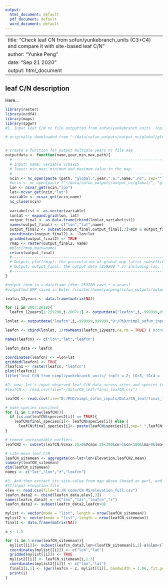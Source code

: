 ```yaml
---
output:
  html_document: default
  pdf_document: default
  word_document: default
---
```


---
title: "Check leaf CN from sofun/yunkebranch_units (C3+C4) and compare it with site-based leaf C/N"
author: "Yunke Peng"
date: "Sep 21 2020"
output: html_document
---

## leaf C/N description

Here...

```r
library(raster)
library(ncdf4)
library(maps)
library(spgwr)
#1. Input leaf C/N nc file outputted from sofun/yunkebranch_units  (npf2 = 1; lGr3, lGr4 = .TRUE.)

# originally downloaded from "~/data/sofun_outputs/output_nc/global/global.20xx.a.leafcn.nc


# create a function for output multiple years nc file map
outputdata <- function(name,year,min,max,path){
  #-----------------------------------------------------------------------
  # Input: name: variable vcmax25
  # Input: min,max: minimum and maximum value in the map.
  #-----------------------------------------------------------------------
  ncin <- nc_open(paste (path, "global.",year,".a.",name,".nc", sep=""))
  #ncin <- nc_open(paste ("~/data/sofun_outputs/output_nc/global/", "global.20xx.a." ,name, ".nc", sep=""))
  lon <- ncvar_get(ncin,"lon")
  lat<-ncvar_get(ncin,"lat")
  variable <- ncvar_get(ncin,name)
  nc_close(ncin)
  
  variabelist <- as.vector(variable)
  lonlat <- expand.grid(lon, lat)
  output_final <- as.data.frame(cbind(lonlat,variabelist))
  names(output_final) <- c("lon","lat",name)
  output_final2 <- subset(output_final,output_final[,3]>min & output_final[,3]<max) # to make map easy to follow, it subset a reasonable value here.
  coordinates(output_final2) <- ~lon+lat 
  gridded(output_final2) <- TRUE
  rmap <- raster(output_final2, name) 
  #plot(rmap,main=name)
  return(output_final)
  #-----------------------------------------------------------------------
  # Output: plot(rmap): the presentation of global map (after subsetting max of data)
  # Output: output_final: the output data (259200 * 3) including lon, lat and value
  #-----------------------------------------------------------------------
}

#output them in a dataframe (dim: 259200 rows * n years)
#outputted GPP saved in Euler /cluster/home/yunpeng/sofun_outputs/output_nc_global

leafcn_12years <- data.frame(matrix(NA))

for (i in 2007:2018){
  leafcn_12years[1:259200,i-2007+1] <- outputdata("leafcn",i,-999999,999999,"D:/PhD/nimpl_sofun_inputs/Data/output_CN_leaf/")[,3]}

lonlat <- outputdata("leafcn",i,-999999,999999,"D:/PhD/nimpl_sofun_inputs/Data/output_CN_leaf/")[,1:2]

leafcn <- cbind(lonlat, 1/rowMeans(leafcn_12years,na.rm = TRUE) ) #convert n/c to c/n

names(leafcn) <- c("lon","lat","leafcn")

leafcn_data <- leafcn

coordinates(leafcn) <- ~lon+lat 
gridded(leafcn) <- TRUE
rleafcn1 <- raster(leafcn, "leafcn") 
plot(rleafcn1)
title("leaf C/N from nimpl/yunkebranch_units/ (npft = 2; lGr3, lGr4 = .TRUE.)")

#2. now, let's input observed leaf C/N data across sites and species (that used in statistical modelling before).
#leafCN <- read.csv(file="~/data/CN_leaf/final_leafCN.csv")

leafCN <- read.csv(file="D:/PhD/nimpl_sofun_inputs/Data/CN_leaf/final_leafCN.csv")

# make species consitent
for (i in 1:nrow(leafCN)){
  if (is.na(leafCN$species2[i]) == TRUE){
    leafCN$final_species[i]<- leafCN$species[i]} else { 
      leafCN$final_species[i]<- paste(leafCN$species[i],sep=" ",leafCN$species2[i])} 
}

# remove unreasonable outliers
leafCN2 <- subset(leafCN,Vcmax.25>0&Vcmax.25<300&cn>1&cn<100&lma>0&lma<700)

# site-mean leaf C/N
leafCN_sitemean <- aggregate(cn~lat+lon+Elevation,leafCN2,mean)
summary(leafCN_sitemean)
dim(leafCN_sitemean)
names <- c("lat","lon","z","leafcn")

#3. And then extract its site-value from map above (based on gwr), and finally compare its R2
#(1)input elevation file
elev <- read.csv(file="E:/R code/CN MS/elevation_full.csv")
leafcn_data2 <- cbind(leafcn_data,elev[,3])
names(leafcn_data2) <- c("lon","lat","leafcn","z")
leafcn_data3 <- subset(leafcn_data2,leafcn>0)

mylist <- vector(mode = "list", length = nrow(leafCN_sitemean))
mylist2 <- vector(mode = "list", length = nrow(leafCN_sitemean))
final1 <- data.frame(matrix(NA)) 

a <- 1.5

for (i in 1:nrow(leafCN_sitemean)){
  mylist[[i]]<- subset(leafcn_data3,lon>(leafCN_sitemean[i,2]-a)&lon<(leafCN_sitemean[i,2]+a)&lat>(leafCN_sitemean[i,1]-a)&lat<(leafCN_sitemean[i,1]+a))
  coordinates(mylist[[i]]) <- c("lon","lat")
  gridded(mylist[[i]]) <- TRUE
  mylist2[[i]] <- leafCN_sitemean[i,1:3]
  coordinates(mylist2[[i]]) <- c("lon","lat")
  final1[i,1] <- (gwr(leafcn ~ z, mylist[[i]], bandwidth = 1.06, fit.points = mylist2[[i]],predictions=TRUE))$SDF$pred
  print(i)
}

```
